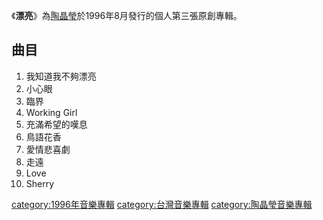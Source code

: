 {{unreferenced|time=2014-02-04T03:46:08+00:00}}
{{Infobox Album
| Name = 漂亮
| Type = 專輯
| Artist = [[陶晶瑩|陶晶瑩]]
| Cover =  
| Released = 1996年8月
| Genre = [[華語流行音樂|華語流行音樂]]
| Label = [[華納音樂|華納音樂]]
| Last album = [[非比尋常|非比尋常]]<br />(1995)
| This album = '''漂亮'''<br />(1996)
| Next album = [[電子情人|電子情人]]<br />(1997)
}}

《'''漂亮'''》為[[陶晶瑩|陶晶瑩]]於1996年8月發行的個人第三張原創專輯。

== 曲目 ==
#我知道我不夠漂亮
#小心眼
#臨界
#Working Girl
#充滿希望的嘆息
#鳥語花香
#愛情悲喜劇
#走遠
#Love
#Sherry










{{陶晶瑩}}
[[category:1996年音樂專輯|category:1996年音樂專輯]]
[[category:台灣音樂專輯|category:台灣音樂專輯]]
[[category:陶晶瑩音樂專輯|category:陶晶瑩音樂專輯]]